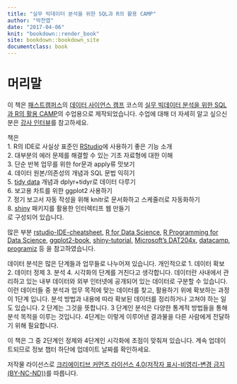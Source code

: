 ```yaml
---
title: "실무 빅데이터 분석을 위한 SQL과 R의 활용 CAMP"
author: "박찬엽"
date: "2017-04-06"
knit: "bookdown::render_book"
site: bookdown::bookdown_site
documentclass: book
---
```

# 머리말 {-}

이 책은 [패스트캠퍼스][1000]의 [데이터 사이언스 캠프][2] 코스의 [실무 빅데이터 분석을 위한 SQL과 R의 활용 CAMP][3]의 수업용으로 제작되었습니다. 수업에 대해 더 자세히 알고 싶으신 분은 [강사 인터뷰][4]를 참고하세요. 
 
책은  
  1. R의 IDE로 사실상 표준인 [RStudio][5]에 사용하기 좋은 기능 소개  
  2. 대부분의 에러 문제를 해결할 수 있는 기초 자료형에 대한 이해  
  3. 단순 반복 업무를 위한 for문과 apply류 맛보기  
  4. 데이터 원본/의존성의 개념과 SQL 문법 익히기  
  5. [tidy data][6] 개념과 dplyr+tidyr로 데이터 다루기  
  6. 보고용 차트를 위한 ggplot2 사용하기  
  7. 정기 보고서 자동 작성을 위해 knitr로 문서화하고 스케줄러로 자동화하기  
  8. [shiny][7] 패키지를 활용한 인터렉티프 웹 만들기  
로 구성되어 있습니다. 

많은 부분 [rstudio-IDE-cheatsheet][13], [R for Data Science][9], [R Programming for Data Science][10], [ggplot2-book][11], [shiny-tutorial][12], [Microsoft's DAT204x][14], [datacamp][15], [programiz][16] 등 을 참고하였습니다.
 
 데이터 분석은 많은 단계들과 업무들로 나누어져 있습니다. 개인적으로 1. 데이터 확보 2. 데이터 정제 3. 분석 4. 시각화의 단계를 거친다고 생각합니다. 데이터란 사내에서 관리하고 있는 내부 데이터와 외부 인터넷에 공개되어 있는 데이터로 구분할 수 있습니다. 이런 데이터들 중 분석과 업무 목적에 맞는 데이터를 찾고, 활용하기 위에 확보하는 과정이 1단계 입니다. 분석 방법과 내용에 따라 확보된 데이터를 정리하거나 고쳐야 하는 일도 있습니다. 2 단계는 그것을 뜻합니다. 3 단계인 분석은 다양한 통계적 방법들을 통해 분석 목적을 이루는 것입니다. 4단계는 이렇게 이루어낸 결과물을 다른 사람에게 전달하기 위해 필요합니다. 
 
 이 책은 그 중 2단계인 정제와 4단계인 시각화에 초점이 맞춰져 있습니다. 계속 업데이트되므로 정보 챕터 하단에 업데이트 날짜를 확인하세요.

 저작물 라이선스로 [크리에이티브 커먼즈 라이선스 4.0(저작자 표시-비영리-변경 금지(BY-NC-ND))][8]를 따릅니다.

[1000]: http://www.fastcampus.co.kr
[2]: http://www.fastcampus.co.kr/category_data_camp/
[3]: http://www.fastcampus.co.kr/data_camp_dabrp/
[4]: http://www.fastcampus.co.kr/data_camp_dabrp_instructor_1/
[5]: http://www.rstudio.org/
[6]: http://vita.had.co.nz/papers/tidy-data.pdf
[7]: https://shiny.rstudio.com/
[8]: https://creativecommons.org/licenses/by-nc-nd/4.0/
[9]: http://r4ds.had.co.nz/
[10]: https://bookdown.org/rdpeng/rprogdatascience/
[11]: http://had.co.nz/ggplot2/
[12]: https://shiny.rstudio.com/tutorial/
[13]: https://www.rstudio.com/wp-content/uploads/2016/01/rstudio-IDE-cheatsheet.pdf
[14]: https://courses.edx.org/courses/course-v1:Microsoft+DAT204x+1T2017/info
[15]: https://www.datacamp.com/community/tutorials/
[16]: https://www.programiz.com/r-programming/
